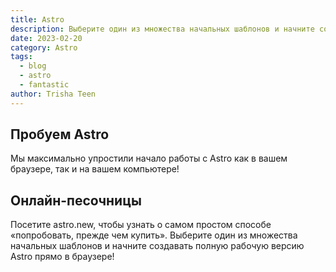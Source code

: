 ```yaml
---
title: Astro
description: Выберите один из множества начальных шаблонов и начните создавать полную рабочую версию.
date: 2023-02-20
category: Astro
tags:
  - blog
  - astro
  - fantastic
author: Trisha Teen
---
```


## Пробуем Astro

Мы максимально упростили начало работы с Astro как в вашем браузере, так и на вашем компьютере!

## Онлайн-песочницы

Посетите astro.new, чтобы узнать о самом простом способе «попробовать, прежде чем купить». Выберите один из множества начальных шаблонов и начните создавать полную рабочую версию Astro прямо в браузере!
